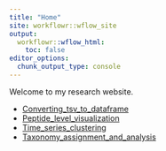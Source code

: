 ```yaml
---
title: "Home"
site: workflowr::wflow_site
output:
  workflowr::wflow_html:
    toc: false
editor_options:
  chunk_output_type: console
---
```


Welcome to my research website.

* [Converting_tsv_to_dataframe](convert_tsv_to_dataframe.html)
* [Peptide_level_visualization](peptide_level_visualization.html)
* [Time_series_clustering](clustering_time_series.html)
* [Taxonomy_assignment_and_analysis](taxonomy_assignment_and_analysis.html)
